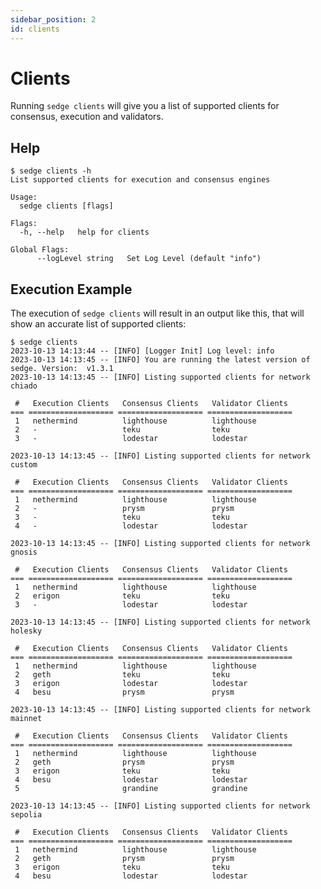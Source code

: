 ```yaml
---
sidebar_position: 2
id: clients
---
```


# Clients

Running `sedge clients` will give you a list of supported clients for consensus, execution and validators.

## Help

```
$ sedge clients -h
List supported clients for execution and consensus engines

Usage:
  sedge clients [flags]

Flags:
  -h, --help   help for clients

Global Flags:
      --logLevel string   Set Log Level (default "info")

```

## Execution Example

The execution of `sedge clients` will result in an output like this, that will show an accurate list of supported clients:

```
$ sedge clients
2023-10-13 14:13:44 -- [INFO] [Logger Init] Log level: info
2023-10-13 14:13:45 -- [INFO] You are running the latest version of sedge. Version:  v1.3.1
2023-10-13 14:13:45 -- [INFO] Listing supported clients for network chiado

 #   Execution Clients   Consensus Clients   Validator Clients
=== =================== =================== ===================
 1   nethermind          lighthouse          lighthouse
 2   -                   teku                teku
 3   -                   lodestar            lodestar

2023-10-13 14:13:45 -- [INFO] Listing supported clients for network custom

 #   Execution Clients   Consensus Clients   Validator Clients
=== =================== =================== ===================
 1   nethermind          lighthouse          lighthouse
 2   -                   prysm               prysm
 3   -                   teku                teku
 4   -                   lodestar            lodestar

2023-10-13 14:13:45 -- [INFO] Listing supported clients for network gnosis

 #   Execution Clients   Consensus Clients   Validator Clients
=== =================== =================== ===================
 1   nethermind          lighthouse          lighthouse
 2   erigon              teku                teku
 3   -                   lodestar            lodestar

2023-10-13 14:13:45 -- [INFO] Listing supported clients for network holesky

 #   Execution Clients   Consensus Clients   Validator Clients
=== =================== =================== ===================
 1   nethermind          lighthouse          lighthouse
 2   geth                teku                teku
 3   erigon              lodestar            lodestar
 4   besu                prysm               prysm

2023-10-13 14:13:45 -- [INFO] Listing supported clients for network mainnet

 #   Execution Clients   Consensus Clients   Validator Clients
=== =================== =================== ===================
 1   nethermind          lighthouse          lighthouse
 2   geth                prysm               prysm
 3   erigon              teku                teku
 4   besu                lodestar            lodestar
 5                       grandine            grandine

2023-10-13 14:13:45 -- [INFO] Listing supported clients for network sepolia

 #   Execution Clients   Consensus Clients   Validator Clients
=== =================== =================== ===================
 1   nethermind          lighthouse          lighthouse
 2   geth                prysm               prysm
 3   erigon              teku                teku
 4   besu                lodestar            lodestar
```